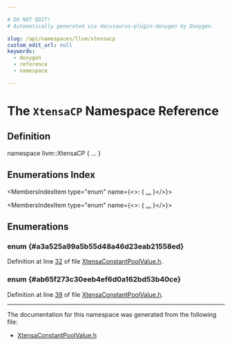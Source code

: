 ```yaml
---

# DO NOT EDIT!
# Automatically generated via docusaurus-plugin-doxygen by Doxygen.

slug: /api/namespaces/llvm/xtensacp
custom_edit_url: null
keywords:
  - doxygen
  - reference
  - namespace

---
```





# The `XtensaCP` Namespace Reference

<DoxygenPage pluginConfig={pluginConfig}>



## Definition

<CodeBlock>namespace llvm::XtensaCP &#123; ... &#125;</CodeBlock>

## Enumerations Index

<MembersIndex>

<MembersIndexItem
  type="enum"
  name={<>:  &#123; <a href="#a3a525a99a5b55d48a46d23eab21558ed">...</a> &#125;</>}>
</MembersIndexItem>

<MembersIndexItem
  type="enum"
  name={<>:  &#123; <a href="#ab65f273c30eeb4ef6d0a162bd53b40ce">...</a> &#125;</>}>
</MembersIndexItem>

</MembersIndex>


<SectionDefinition>

## Enumerations

### enum  {#a3a525a99a5b55d48a46d23eab21558ed}

<MemberDefinition
  prototype="enum llvm::XtensaCP::XtensaCPKind ">

<EnumerationList title="Enumeration values">

<Link id="a3a525a99a5b55d48a46d23eab21558eda6a765aeaa4121b82d4cf318652738ce1" />
<EnumerationListItem name="CPExtSymbol">

</EnumerationListItem>

<Link id="a3a525a99a5b55d48a46d23eab21558eda50de8cf161cd71df130c5a4054aefd52" />
<EnumerationListItem name="CPBlockAddress">

</EnumerationListItem>

<Link id="a3a525a99a5b55d48a46d23eab21558eda5bb965b11321e5582cb07b5314be058e" />
<EnumerationListItem name="CPMachineBasicBlock">

</EnumerationListItem>

<Link id="a3a525a99a5b55d48a46d23eab21558edae2ee75b083eaaa4cd4bba1d3bbe26b5c" />
<EnumerationListItem name="CPJumpTable">

</EnumerationListItem>

</EnumerationList>

Definition at line <a href="/docs/api/files/lib/lib/target/lib/target/xtensa/xtensaconstantpoolvalue-h/#l00032">32</a> of file <a href="/docs/api/files/lib/lib/target/lib/target/xtensa/xtensaconstantpoolvalue-h">XtensaConstantPoolValue.h</a>.
</MemberDefinition>

### enum  {#ab65f273c30eeb4ef6d0a162bd53b40ce}

<MemberDefinition
  prototype="enum llvm::XtensaCP::XtensaCPModifier ">

<EnumerationList title="Enumeration values">

<Link id="ab65f273c30eeb4ef6d0a162bd53b40ceab799a87d12a8af0b475611ee234205c1" />
<EnumerationListItem name="no_modifier">

</EnumerationListItem>

<Link id="ab65f273c30eeb4ef6d0a162bd53b40ceaa8d6600b70f45981fc58530ea371d67d" />
<EnumerationListItem name="TPOFF">

</EnumerationListItem>

</EnumerationList>

Definition at line <a href="/docs/api/files/lib/lib/target/lib/target/xtensa/xtensaconstantpoolvalue-h/#l00039">39</a> of file <a href="/docs/api/files/lib/lib/target/lib/target/xtensa/xtensaconstantpoolvalue-h">XtensaConstantPoolValue.h</a>.
</MemberDefinition>

</SectionDefinition>

<hr/>

The documentation for this namespace was generated from the following file:

<ul>
<li><a href="/docs/api/files/lib/lib/target/lib/target/xtensa/xtensaconstantpoolvalue-h">XtensaConstantPoolValue.h</a></li>
</ul>

</DoxygenPage>
